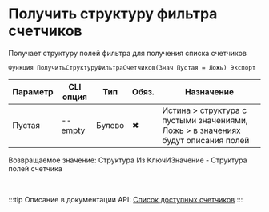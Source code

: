 ﻿---
sidebar_position: 8
---


# Получить структуру фильтра счетчиков
 Получает структуру полей фильтра для получения списка счетчиков



`Функция ПолучитьСтруктуруФильтраСчетчиков(Знач Пустая = Ложь) Экспорт`

  | Параметр | CLI опция | Тип | Обяз. | Назначение |
  |-|-|-|-|-|
  | Пустая | --empty | Булево | &#x2716; | Истина > структура с пустыми значениями, Ложь > в значениях будут описания полей |

  
  Возвращаемое значение:   Структура Из КлючИЗначение - Структура полей счетчика

<br/>

:::tip
Описание в документации API: [Список доступных счетчиков](https://yandex.ru/dev/metrika/ru/management/openapi/counter/counters)
:::
<br/>



```bsl title="Пример использования для 1С:Предприятие/OneScript"

```
    




